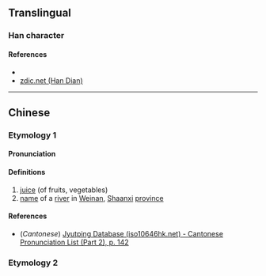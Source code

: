 {{character info/new}}
==Translingual==

===Han character===
{{Han char|rn=85|rad=水|as=09|sn=12|four=|canj=ETCW|ids=⿰氵酋}}

====References====
* {{Han ref|kx=0638.120|dkj=17870|dj=1045.060|hdz=31682.020|uh=6E6D|ud=28269}}
* [http://www.zdic.net/z/1d/js/6E6D.htm zdic.net (Han Dian)]

----

==Chinese==
{{zh-forms}}

===Etymology 1===
====Pronunciation====
{{zh-pron
|m=qiú
|c=cau4
|mc=
|oc=
|ma=
|cat=n,pn
}}

====Definitions====
{{zh-hanzi}}

# [[juice]] (of fruits, vegetables)
# [[name]] of a [[river]] in [[w:Weinan|Weinan]], [[Shaanxi]] [[province]]

====References====
* (''Cantonese'') [http://www.iso10646hk.net/jp/document/download.jsp Jyutping Database (iso10646hk.net) - Cantonese Pronunciation List (Part 2), p. 142]

===Etymology 2===
{{zh-see|泅|a}}